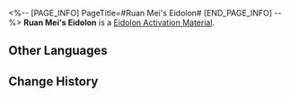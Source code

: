 <%-- [PAGE_INFO]
PageTitle=#Ruan Mei's Eidolon#
[END_PAGE_INFO] --%>
{{Item Infobox
|id          = 11303
|image       = Item Ruan Mei's Eidolon.png
|type        = Eidolon Activation Material
|invCategory = 
|rarity      = 5
|effect      = 
|description = Material for raising Ruan Mei's Eidolon Level.
}}
'''Ruan Mei's Eidolon''' is a [[Eidolon Activation Material]].

==Other Languages==
{{Other Languages
|en   = Ruan Mei's Eidolon
|zhs  = 【阮•梅】的星魂
|zht  = 【阮•梅】的星魂
|ja   = 「ルアン・メェイ」の星魂
|ko   = [완•매]의 성혼
|es   = Eidolon de Ruan Mei
|fr   = Eidolon de Ruan Mei
|ru   = Эйдолон Жуань Мэй
|th   = Eidolon ของ Ruan Mei
|vi   = Tinh Hồn Ruan Mei
|de   = Ruan Meis Eidolon
|id   = Ruan Mei's Eidolon
|pt   = Eidolon de Ruan Mei
}}

==Change History==
{{Change History|1.6}}
